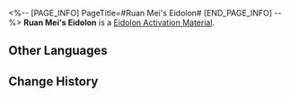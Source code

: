 <%-- [PAGE_INFO]
PageTitle=#Ruan Mei's Eidolon#
[END_PAGE_INFO] --%>
{{Item Infobox
|id          = 11303
|image       = Item Ruan Mei's Eidolon.png
|type        = Eidolon Activation Material
|invCategory = 
|rarity      = 5
|effect      = 
|description = Material for raising Ruan Mei's Eidolon Level.
}}
'''Ruan Mei's Eidolon''' is a [[Eidolon Activation Material]].

==Other Languages==
{{Other Languages
|en   = Ruan Mei's Eidolon
|zhs  = 【阮•梅】的星魂
|zht  = 【阮•梅】的星魂
|ja   = 「ルアン・メェイ」の星魂
|ko   = [완•매]의 성혼
|es   = Eidolon de Ruan Mei
|fr   = Eidolon de Ruan Mei
|ru   = Эйдолон Жуань Мэй
|th   = Eidolon ของ Ruan Mei
|vi   = Tinh Hồn Ruan Mei
|de   = Ruan Meis Eidolon
|id   = Ruan Mei's Eidolon
|pt   = Eidolon de Ruan Mei
}}

==Change History==
{{Change History|1.6}}
